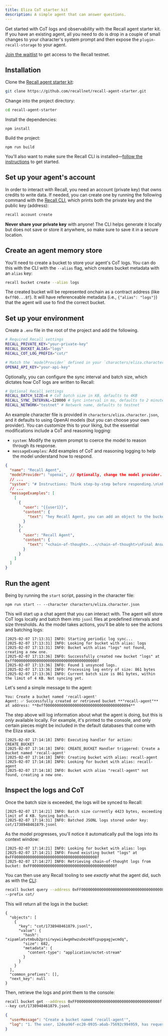 ```yaml
---
title: Eliza CoT starter kit
description: A simple agent that can answer questions.
---
```


Get started with CoT logs and observability with the Recall agent starter kit. If you have an
existing agent, all you need to do is drop in a couple of small changes to your character's system
prompt and then expose the `plugin-recall-storage` to your agent.

<Callout type="warning">

[Join the waitlist](https://hhueol4i6vp.typeform.com/to/v0CnYf1t) to get access to the Recall
testnet.

</Callout>

<Steps>

<Step>

## Installation

Clone the [Recall agent starter kit](https://github.com/recallnet/recall-agent-starter):

```bash
git clone https://github.com/recallnet/recall-agent-starter.git
```

Change into the project directory:

```bash
cd recall-agent-starter
```

Install the dependencies:

```package-install
npm install
```

Build the project:

```package-install
npm run build
```

You'll also want to make sure the Recall CLI is
installed—[follow the instructions](/tools/cli/installation) to get started.

</Step>

<Step>

## Set up your agent's account

In order to interact with Recall, you need an account (private key) that owns credits to write data.
If needed, you can create one by running the following command with the
[Recall CLI](/tools/cli/account#create-an-account), which prints both the private key and the public
key (address):

```bash
recall account create
```

<Callout type="error">

**Never share your private key** with anyone! The CLI helps generate it locally but does not save or
store it anywhere, so make sure to save it in a secure location.

</Callout>

</Step>

<Step>

## Create an agent memory store

You'll need to create a bucket to store your agent's CoT logs. You can do this with the CLI with the
`--alias` flag, which creates bucket metadata with an `alias` key:

```bash
recall bucket create --alias logs
```

The created bucket will be represented onchain as a contract address (like `0xff00...8f`). It will
have referenceable metadata (i.e., `{"alias": "logs"}`) that the agent will use to find the correct
bucket.

</Step>

<Step>

## Set up your environment

Create a `.env` file in the root of the project and add the following.

```bash
# Required Recall settings
RECALL_PRIVATE_KEY="your-private-key"
RECALL_BUCKET_ALIAS="logs"
RECALL_COT_LOG_PREFIX="cot/"

# Match the `modelProvider` defined in your `characters/eliza.character.json` file
OPENAI_API_KEY="your-api-key"
```

Optionally, you can configure the sync interval and batch size, which dictates how CoT logs are
written to Recall:

```bash
# Optional Recall settings
RECALL_BATCH_SIZE=4 # CoT batch size in KB, defaults to 4KB
RECALL_SYNC_INTERVAL=120000 # Sync interval in ms, defaults to 2 minutes (120000ms)
RECALL_NETWORK="testnet" # Network name, defaults to testnet
```

An example character file is provided in `characters/eliza.character.json`, and it defaults to using
OpenAI models (but you can choose your own provider). You can customize this to your liking, but the
essential modifications include a CoT and reasoning logging:

- `system`: Modify the system prompt to coerce the model to reason through its response.
- `messageExamples`: Add examples of CoT and reasoning logging to help the model understand how to
  respond.

```json title="characters/eliza.character.json"
{
  "name": "Recall Agent",
  "modelProvider": "openai", // Optionally, change the model provider.
  // ...
  "system": "# Instructions: Think step-by-step before responding.\n\nPlease follow these steps in your chain-of-thought: ...",
  // ...
  "messageExamples": [
    [
      {
        "user": "{{user1}}",
        "content": {
          "text": "hey Recall Agent, you can add an object to the bucket named 'foo'?"
        }
      },
      {
        "user": "Recall Agent",
        "content": {
          "text": "<chain-of-thought>...</chain-of-thought>\nFinal Answer:\n..."
        }
      }
    ]
  ]
}
```

</Step>

<Step>

## Run the agent

Being by running the `start` script, passing in the character file:

```package-install
npm run start -- --character characters/eliza.character.json
```

This will start up a chat agent that you can interact with. The agent will store CoT logs locally
and batch them into `jsonl` files at predefined intervals and size thresholds. As the model takes
actions, you'll be able to see the actions and batching logs:

```
[2025-02-07 17:13:31] INFO: Starting periodic log sync...
[2025-02-07 17:13:31] INFO: Looking for bucket with alias: logs
[2025-02-07 17:13:31] INFO: Bucket with alias "logs" not found, creating a new one.
[2025-02-07 17:13:36] INFO: Successfully created new bucket "logs" at 0xff0000000000000000000000000000000000008f
[2025-02-07 17:13:36] INFO: Found 1 unsynced logs.
[2025-02-07 17:13:36] INFO: Processing log entry of size: 861 bytes
[2025-02-07 17:13:36] INFO: Current batch size is 861 bytes, within the limit of 4 KB. Not syncing yet.
```

Let's send a simple message to the agent:

```
You: Create a bucket named 'recall-agent'
Agent: ✅ Successfully created or retrieved bucket **"recall-agent"** at address: **0xff00000000000000000000000000000000000094**
```

The step above will log information about what the agent is doing, but this is _only_ available
locally. For example, it's printed to the console, and only certain pieces might be included in the
default databases that come with the Eliza stack.

```
[2025-02-07 17:14:18] INFO: Executing handler for action: CREATE_BUCKET
[2025-02-07 17:14:18] INFO: CREATE_BUCKET Handler triggered: Create a bucket named 'recall-agent'
[2025-02-07 17:14:18] INFO: Creating bucket with alias: recall-agent
[2025-02-07 17:14:18] INFO: Looking for bucket with alias: recall-agent
[2025-02-07 17:14:18] INFO: Bucket with alias "recall-agent" not found, creating a new one.
```

</Step>

<Step>

## Inspect the logs and CoT

Once the batch size is exceeded, the logs will be synced to Recall:

```
[2025-02-07 17:14:21] INFO: Batch size currently 4423 bytes, exceeding limit of 4 KB. Syncing batch...
[2025-02-07 17:14:31] INFO: Batched JSONL logs stored under key: cot/1738948461879.jsonl
```

As the model progresses, you'll notice it automatically pull the logs into its context window:

```
[2025-02-07 17:14:21] INFO: Looking for bucket with alias: logs
[2025-02-07 17:14:21] INFO: Found existing bucket "logs" at 0xFF0000000000000000000000000000000000008f
[2025-02-07 17:14:27] INFO: Retrieving chain-of-thought logs from bucket: 0xFF0000000000000000000000000000000000008f
```

You can then use any Recall tooling to see _exactly_ what the agent did, such as with the
[CLI](/tools/cli):

```bash
recall bucket query --address 0xFF0000000000000000000000000000000000008f \
--prefix cot/
```

This will return all the logs in the bucket:

```
{
  "objects": [
    {
      "key": "cot/1738948461879.jsonl",
      "value": {
        "hash": "xipamlatvtmbub2prsirwywii4wgmhwzubez4dfcpupgagjwcmdq",
        "size": 682,
        "metadata": {
          "content-type": "application/octet-stream"
        }
      }
    }
  ],
  "common_prefixes": [],
  "next_key": null
}
```

Then, retrieve the logs and print them to the console:

```bash
recall bucket get --address 0xFF0000000000000000000000000000000000008f \
--key cot/1738948461879.jsonl
```

```json
{
  "userMessage": "Create a bucket named 'recall-agent'",
  "log": "1. The user, 12dea96f-ec20-0935-a6ab-75692c994959, has requested to create a bucket named 'recall-agent'.\n2. From the previous interactions, it is evident that the user has already been interacting with the Recall service, as seen from the queries about Recall.\n3. The task is straightforward: to create a new bucket with the specified name 'recall-agent' on the Recall service.\n4. The most appropriate action from the available actions is CREATE_BUCKET, as it directly aligns with the user's request to create a new bucket on the Recall service.\n5. There is no indication that this bucket already exists, so the action should proceed to create it."
}
```

</Step>

</Steps>
